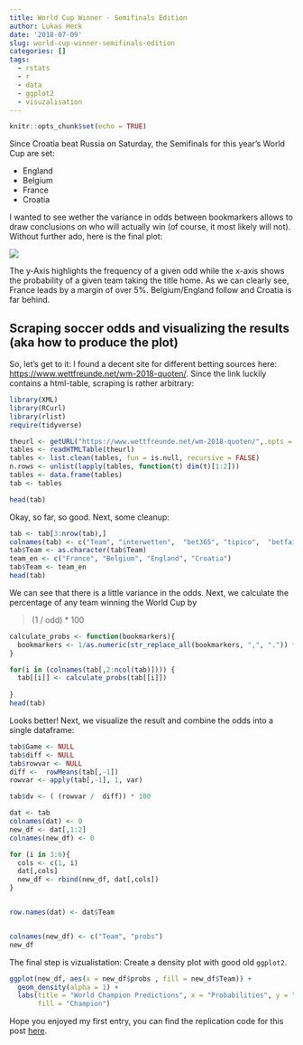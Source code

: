 ```yaml
---
title: World Cup Winner - Semifinals Edition
author: Lukas Heck
date: '2018-07-09'
slug: world-cup-winner-semifinals-edition
categories: []
tags:
  - rstats
  - r
  - data
  - ggplot2
  - visuzalisation
---
```



```r
knitr::opts_chunk$set(echo = TRUE)
```


Since Croatia beat Russia on Saturday, the Semifinals for this year's World Cup are set:

* England
* Belgium
* France
* Croatia

I wanted to see wether the variance in odds between bookmarkers allows to draw conclusions on who will actually win (of course, it most likely will not).
Without further ado, here is the final plot:

![](https://raw.githubusercontent.com/heck1/blog/master/static/images/prediction.png)

The y-Axis highlights the frequency of a given odd while the x-axis shows the probability of a given team taking the title home. As we can clearly see, France leads by a margin of over 5%.
Belgium/England follow and Croatia is far behind.

## Scraping soccer odds and visualizing the results (aka how to produce the plot)

So, let's get to it:
I found a decent site for different betting sources here: <https://www.wettfreunde.net/wm-2018-quoten/>.
Since the link luckily contains a html-table, scraping is rather arbitrary:
```r
library(XML)
library(RCurl)
library(rlist)
require(tidyverse)
```
```r
theurl <- getURL("https://www.wettfreunde.net/wm-2018-quoten/",.opts = list(ssl.verifypeer = FALSE) )
tables <- readHTMLTable(theurl)
tables <- list.clean(tables, fun = is.null, recursive = FALSE)
n.rows <- unlist(lapply(tables, function(t) dim(t)[1:2]))
tables <- data.frame(tables)
tab <- tables
```

```r
head(tab)
```

Okay, so far, so good. Next, some cleanup: 
```r
tab <- tab[3:nrow(tab),]
colnames(tab) <- c("Team", "interwetten",  "bet365", "tipico",  "betfair", "unibet")
tab$Team <- as.character(tab$Team)
team_en <- c("France", "Belgium", "England", "Croatia")
tab$Team <- team_en
head(tab)
```

We can see that there is a little variance in the odds. Next, we calculate the percentage of 
any team winning the World Cup by  

>(1 / odd) * 100

```r
calculate_probs <- function(bookmarkers){
  bookmarkers <- 1/as.numeric(str_replace_all(bookmarkers, ",", ".")) * 100
}

for(i in (colnames(tab[,2:ncol(tab)]))) {
  tab[[i]] <- calculate_probs(tab[[i]])
  
}
head(tab)
```

Looks better! Next, we visualize the result and combine the odds into a single dataframe:

```r
tab$Game <- NULL
tab$diff <- NULL
tab$rowvar <- NULL
diff <-  rowMeans(tab[,-1])
rowvar <- apply(tab[,-1], 1, var) 

tab$dv <- ( (rowvar /  diff)) * 100

dat <- tab
colnames(dat) <- 0
new_df <- dat[,1:2]
colnames(new_df) <- 0

for (i in 3:6){ 
  cols <- c(1, i)
  dat[,cols]
  new_df <- rbind(new_df, dat[,cols])
}


row.names(dat) <- dat$Team


colnames(new_df) <- c("Team", "probs")
new_df
```

The final step is vizualistation: Create a density plot with good old `ggplot2`.

```r
ggplot(new_df, aes(x = new_df$probs , fill = new_df$Team)) + 
  geom_density(alpha = 1) +
  labs(title = "World Champion Predictions", x = "Probabilities", y = "Frequency of Odds",
       fill = "Champion") 
```



Hope you enjoyed my first entry, you can find the replication code for this post [here](https://gist.github.com/heck1/df165d3b9f3f177133be4c6bd0fd6f0f).


